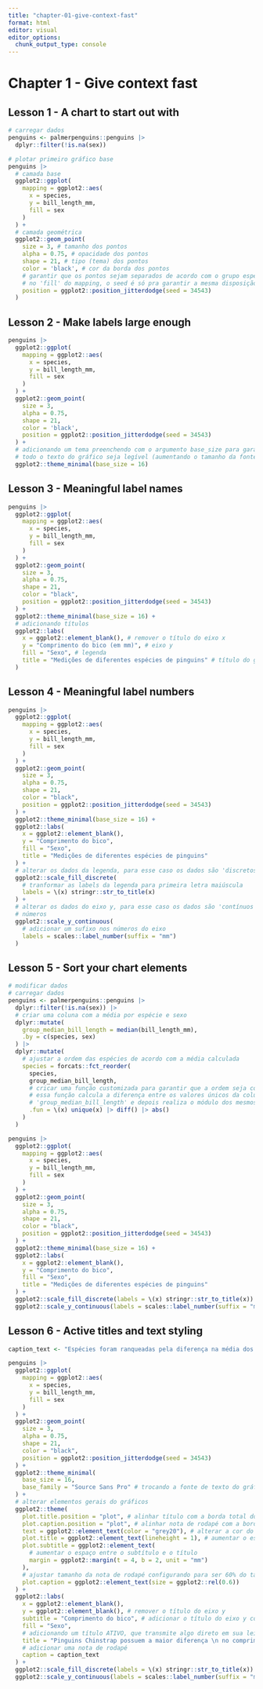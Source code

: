 ```yaml
---
title: "chapter-01-give-context-fast"
format: html
editor: visual
editor_options: 
  chunk_output_type: console
---
```


# Chapter 1 - Give context fast

## Lesson 1 - A chart to start out with

```r

# carregar dados
penguins <- palmerpenguins::penguins |>
  dplyr::filter(!is.na(sex))

# plotar primeiro gráfico base
penguins |>
  # camada base
  ggplot2::ggplot(
    mapping = ggplot2::aes(
      x = species,
      y = bill_length_mm,
      fill = sex
    )
  ) +
  # camada geométrica
  ggplot2::geom_point(
    size = 3, # tamanho dos pontos
    alpha = 0.75, # opacidade dos pontos
    shape = 21, # tipo (tema) dos pontos
    color = 'black', # cor da borda dos pontos
    # garantir que os pontos sejam separados de acordo com o grupo específicado 
    # no 'fill' do mapping, o seed é só pra garantir a mesma disposição sempre
    position = ggplot2::position_jitterdodge(seed = 34543)
  )

```


## Lesson 2 - Make labels large enough

```r

penguins |>
  ggplot2::ggplot(
    mapping = ggplot2::aes(
      x = species,
      y = bill_length_mm,
      fill = sex
    )
  ) +
  ggplot2::geom_point(
    size = 3,
    alpha = 0.75,
    shape = 21,
    color = 'black',
    position = ggplot2::position_jitterdodge(seed = 34543)
  ) +
  # adicionando um tema preenchendo com o argumento base_size para garantir que
  # todo o texto do gráfico seja legível (aumentando o tamanho da fonte)
  ggplot2::theme_minimal(base_size = 16)

```



## Lesson 3 - Meaningful label names
```r
penguins |>
  ggplot2::ggplot(
    mapping = ggplot2::aes(
      x = species,
      y = bill_length_mm,
      fill = sex
    )
  ) +
  ggplot2::geom_point(
    size = 3,
    alpha = 0.75,
    shape = 21,
    color = "black",
    position = ggplot2::position_jitterdodge(seed = 34543)
  ) +
  ggplot2::theme_minimal(base_size = 16) +
  # adicionando títulos
  ggplot2::labs(
    x = ggplot2::element_blank(), # remover o título do eixo x
    y = "Comprimento do bico (em mm)", # eixo y
    fill = "Sexo", # legenda
    title = "Medições de diferentes espécies de pinguins" # título do gráfico
  )

```



## Lesson 4 - Meaningful label numbers
```r
penguins |>
  ggplot2::ggplot(
    mapping = ggplot2::aes(
      x = species,
      y = bill_length_mm,
      fill = sex
    )
  ) +
  ggplot2::geom_point(
    size = 3,
    alpha = 0.75,
    shape = 21,
    color = "black",
    position = ggplot2::position_jitterdodge(seed = 34543)
  ) +
  ggplot2::theme_minimal(base_size = 16) +
  ggplot2::labs(
    x = ggplot2::element_blank(),
    y = "Comprimento do bico",
    fill = "Sexo",
    title = "Medições de diferentes espécies de pinguins"
  ) +
  # alterar os dados da legenda, para esse caso os dados são 'discretos', ou seja, categorias
  ggplot2::scale_fill_discrete(
    # tranformar as labels da legenda para primeira letra maiúscula
    labels = \(x) stringr::str_to_title(x)
  ) +
  # alterar os dados do eixo y, para esse caso os dados são 'contínuos', ou seja,
  # números
  ggplot2::scale_y_continuous(
    # adicionar um sufixo nos números do eixo
    labels = scales::label_number(suffix = "mm")
  )

```




## Lesson 5 - Sort your chart elements
```r

# modificar dados
# carregar dados
penguins <- palmerpenguins::penguins |>
  dplyr::filter(!is.na(sex)) |>
  # criar uma coluna com a média por espécie e sexo
  dplyr::mutate(
    group_median_bill_length = median(bill_length_mm),
    .by = c(species, sex)
  ) |> 
  dplyr::mutate(
    # ajustar a ordem das espécies de acordo com a média calculada
    species = forcats::fct_reorder(
      species,
      group_median_bill_length,
      # cricar uma função customizada para garantir que a ordem seja correta,
      # essa função calcula a diferença entre os valores únicos da coluna
      # 'group_median_bill_length' e depois realiza o módulo dos mesmos
      .fun = \(x) unique(x) |> diff() |> abs()
    )
  )

penguins |>    
  ggplot2::ggplot(
    mapping = ggplot2::aes(
      x = species,
      y = bill_length_mm,
      fill = sex
    )
  ) +
  ggplot2::geom_point(
    size = 3,
    alpha = 0.75,
    shape = 21,
    color = "black",
    position = ggplot2::position_jitterdodge(seed = 34543)
  ) +
  ggplot2::theme_minimal(base_size = 16) +
  ggplot2::labs(
    x = ggplot2::element_blank(),
    y = "Comprimento do bico",
    fill = "Sexo",
    title = "Medições de diferentes espécies de pinguins"
  ) +
  ggplot2::scale_fill_discrete(labels = \(x) stringr::str_to_title(x)) +
  ggplot2::scale_y_continuous(labels = scales::label_number(suffix = "mm"))


```


## Lesson 6 - Active titles and text styling
```r

caption_text <- "Espécies foram ranqueadas pela diferença na média dos comprimentos dos bicos entre sexos. \n Dados obtidos pelo pacote R {palmerpenguins}."

penguins |>    
  ggplot2::ggplot(
    mapping = ggplot2::aes(
      x = species,
      y = bill_length_mm,
      fill = sex
    )
  ) +
  ggplot2::geom_point(
    size = 3,
    alpha = 0.75,
    shape = 21,
    color = "black",
    position = ggplot2::position_jitterdodge(seed = 34543)
  ) +
  ggplot2::theme_minimal(
    base_size = 16,
    base_family = "Source Sans Pro" # trocando a fonte de texto do gráfico
  ) +
  # alterar elementos gerais do gráficos
  ggplot2::theme(
    plot.title.position = "plot", # alinhar título com a borda total do gráfico
    plot.caption.position = "plot", # alinhar nota de rodapé com a borda total do gráfico
    text = ggplot2::element_text(color = "grey20"), # alterar a cor do text no gráfico
    plot.title = ggplot2::element_text(lineheight = 1), # aumentar o espaço entre as linhas do título
    plot.subtitle = ggplot2::element_text(
      # aumentar o espaço entre o subtítulo e o título
      margin = ggplot2::margin(t = 4, b = 2, unit = "mm")
    ),
    # ajustar tamanho da nota de rodapé configurando para ser 60% do tamanho padrão do gráfico (base_size)
    plot.caption = ggplot2::element_text(size = ggplot2::rel(0.6))
  ) +
  ggplot2::labs(
    x = ggplot2::element_blank(),
    y = ggplot2::element_blank(), # remover o título do eixo y
    subtitle = "Comprimento do bico", # adicionar o título do eixo y como subtítulo para ficar na horizontal (mais fácil para ler)
    fill = "Sexo",
    # adicionando um título ATIVO, que transmite algo direto em sua leitura
    title = "Pinguins Chinstrap possuem a maior diferença \n no comprimento dos bicos entre sexos",
    # adicionar uma nota de rodapé
    caption = caption_text
  ) +
  ggplot2::scale_fill_discrete(labels = \(x) stringr::str_to_title(x)) +
  ggplot2::scale_y_continuous(labels = scales::label_number(suffix = "mm"))


```
